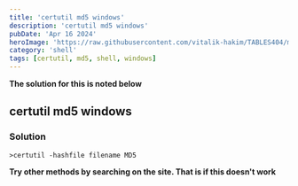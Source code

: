 ```yaml
---
title: 'certutil md5 windows'
description: 'certutil md5 windows'
pubDate: 'Apr 16 2024'
heroImage: 'https://raw.githubusercontent.com/vitalik-hakim/TABLES404/main/error_b/SHELL.jpg'
category: 'shell'
tags: [certutil, md5, shell, windows]
---
```


**The solution for this is noted below**

## certutil md5 windows

### Solution

```shell
>certutil -hashfile filename MD5
```

**Try other methods by searching on the site. That is if this doesn't work**

